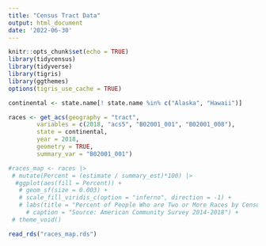 ```yaml
---
title: "Census Tract Data"
output: html_document
date: '2022-06-30'
---
```


```r
knitr::opts_chunk$set(echo = TRUE)
library(tidycensus)
library(tidyverse)
library(tigris)
library(ggthemes)
options(tigris_use_cache = TRUE)
```

```r
continental <- state.name[! state.name %in% c("Alaska", "Hawaii")]
```

```r
races <- get_acs(geography = "tract",
        variables = c(2018, "acs5", "B02001_001", "B02001_008"),
        state = continental,
        year = 2018,
        geometry = TRUE,
        summary_var = "B02001_001")
```

```r
#races_map <- races |>
 # mutate(Percent = (estimate / summary_est)*100) |>
  #ggplot(aes(fill = Percent)) +
   # geom_sf(size = 0.003) +
   # scale_fill_viridis_c(option = "inferno", direction = -1) +
   # labs(title = "Percent of People Who are Two or More Races by Census Tract",
     # caption = "Source: American Community Survey 2014-2018") +
 # theme_void()
```

```r
read_rds("races_map.rds")
```

